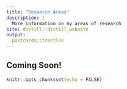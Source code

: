 ```yaml
---
title: "Research Areas"
description: |
  More information on my areas of research
site: distill::distill_website
output:
  postcards::trestles
---
```


<head>
<!-- Google tag (gtag.js) -->
<script async src="https://www.googletagmanager.com/gtag/js?id=G-0208BTGWKG"></script>
<script>
  window.dataLayer = window.dataLayer || [];
  function gtag(){dataLayer.push(arguments);}
  gtag('js', new Date());

  gtag('config', 'G-0208BTGWKG');
</script>
</head>

## Coming Soon!

```r
knitr::opts_chunk$set(echo = FALSE)
```

